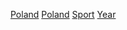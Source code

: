 {{portal box|波蘭|體育運動}}
{{Cat main|波蘭體育}}

[[Category:各年份各國體育|Poland]]
[[Category:各年份歐洲體育|Poland]]
[[Category:依年份劃分的波蘭|Sport]]
[[Category:波兰体育史|Year]]